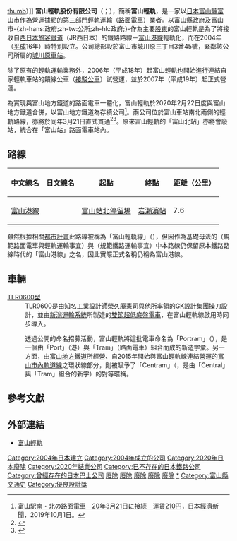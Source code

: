 {{noteTA
|1=zh:輕軌;zh-hk:輕鐵;zh-tw:輕軌;
}}
{{Infobox Company
| name              = 富山輕軌股份有限公司
| native_name       = {{lang|ja|富山ライトレール株式会社}}
| name_en           = Toyama Light Rail Co., Ltd
| logo              = 
| image             = 
| image_caption     = 
| type              = {{link-ja|地方公營企業|地方公営企業}}
| other_name        = 
| area_served       = {{JPN}}[[富山縣|富山縣]][[富山市|富山市]]
| location          = {{JPN}} 931-8325<br />[[富山縣|富山縣]][[富山市|富山市]]城川原三丁目3番45號
| foundation        = 2004年（平成16年）4月21日
| defunct           = {{Start date|2020|02|22}}
| industry          = 陸運業
| services          = {{link-ja|軌道 (鐵道)|軌道 (鉄道)|軌道}}事業、[[鐵路|鐵路]]事業、[[巴士|自動車運送]]事業
| key_people        = 代表取締役社長 粟島 康夫
| num_employees     = 11名（西元2011年平成23年）
| major_shareholder = [[富山市|富山市]]-{zh-hans:政府;zh-tw:公所;zh-hk:政府;}- 33.1%<br />[[富山縣|富山縣]]政府 16.1%<br />[[北陸電力|北陸電力]] 10.0%<br />{{link-ja|英特|インテック}}10.0%<br />[[富山地方鐵道|富山地方鐵道]]6.0%<br />[[北陸銀行|北陸銀行]]4.8%<br />{{link-ja|富山第一銀行|富山第一銀行}}4.8%<br />{{link-ja|日本海氣|日本海ガス}}2.0%<br />富山商工會議所 2.0%
| homepage          = {{url|www.t-lr.co.jp/}}
}}
[[file:ToyamaLightRail-TLR0605B.jpg|thumb]]）]]
'''富山輕軌股份有限公司'''（{{lang-ja|富山ライトレール株式会社}}；{{lang-en|Toyama Light Rail Co., Ltd.}}），簡稱'''富山輕軌'''，是一家以[[日本|日本]][[富山縣|富山縣]][[富山市|富山市]]作為營運據點的[[日本第三部門鐵道|第三部門]][[輕軌運輸|輕軌運輸]]（[[路面電車|路面電車]]）業者。以富山縣政府及富山市-{zh-hans:政府;zh-tw:公所;zh-hk:政府;}-作為主要[[股東|股東]]的富山輕軌是為了將接收自[[西日本旅客鐵道|西日本旅客鐵道]]（JR西日本）的鐵路路線－[[富山港線|富山港線]]輕軌化，而在2004年（[[平成|平成]]16年）時特別設立。公司總部設於富山市城川原三丁目3番45號，緊鄰該公司所屬的[[城川原車站|城川原車站]]。

除了原有的輕軌運輸業務外，2006年（平成18年）起富山輕軌也開始進行連結自家輕軌車站的饋線公車（[[接駁公車|接駁公車]]）試營運，並於2007年（平成19年）起正式營運。

為實現與富山地方鐵道的路面電車一體化，富山輕軌於2020年2月22日度與富山地方鐵道合併，以富山地方鐵道為存續公司<ref>[https://web.archive.org/web/20191005002058/https://r.nikkei.com/article/DGXMZO50447440R01C19A0LB0000 富山駅南・北の路面電車　20年3月21日に接続　運賃210円]，日本經濟新聞，2019年10月1日。{{ja}}</ref>。兩公司位於富山車站南北兩側的輕軌路線，亦將於同年3月21日直式貫通<ref name="nikkei20190425">{{Cite news|url = https://www.nikkei.com/article/DGXMZO44203960V20C19A4LB0000/|title = 富山地鉄とライトレールが合併 路面電車を一体運行|publisher = 日本経済新聞|date = 2019-04-25|accessdate = 2019-04-29|archive-date = 2019-05-10|archive-url = https://web.archive.org/web/20190510081032/https://www.nikkei.com/article/DGXMZO44203960V20C19A4LB0000/|dead-url = no}}</ref><ref name="knb20190425">{{Cite web |author= |date=2019-04-25 |url=http://www.knb.ne.jp/news/detail/?sid=21679 |title=ライトレールと地鉄が合併 |website=KNB WEB |publisher=[[北日本放送|北日本放送]] |accessdate=2019-04-25 |archive-date=2019-04-26 |archive-url=https://web.archive.org/web/20190426034025/http://www.knb.ne.jp/news/detail/?sid=21679 |dead-url=no }}</ref>。原來富山輕軌的「富山北站」亦將會廢站，統合在「富山站」路面電車站內。

==路線==
{| class=wikitable
|-
!中文線名
!日文線名
!起點
!終點
!距離（公里）
|-
|[[富山港線|富山港線]]
|{{lang|ja|富山港線}}
|[[富山站_(日本)|富山站北停留場]]
|[[岩瀨濱站|岩瀨濱站]]
|7.6
|}

雖然根據相關[[都市計畫|都市計畫]]此路線被稱為「富山輕軌線」（{{lang|ja|富山ライトレール線}}），但因作為基礎母法的{{link-ja|日本軌道法|軌道法|軌道法}}（規範路面電車與輕軌運輸事宜）與{{link-ja|鐵道事業法|鉄道事業法}}（規範鐵路運輸事宜）中本路線仍保留原本鐵路路線時代的「富山港線」之名，因此實際正式名稱仍稱為富山港線。

==車輛==
;[[富山輕軌TLR0600形電車|TLR0600型]]
:TLR0600是由知名[[工業設計師|工業設計師]][[榮久庵憲司|榮久庵憲司]]與他所率領的[[GK設計集團|GK設計集團]]操刀設計{{R|Eguan}}，並由[[新潟運輸系統|新潟運輸系統]]所製造的[[關節式轉向架|雙節]][[超低底盤電車|超低底盤電車]]，在富山輕軌線啟用時同步導入。

:透過公開的命名招募活動，富山輕軌將這批電車命名為「Portram」（{{lang|ja|ポートラム}}），是一個由「Port」（港）與「Tram」（路面電車）組合而成的新造字彙。另一方面，由[[富山地方鐵道|富山地方鐵道]]所經營、自2015年開始與富山輕軌線連結營運的[[富山市內軌道線|富山市內軌道線]]之環狀線部分，則被賦予了「Centram」（{{lang|ja|セントラム}}，是由「Central」與「Tram」組合的新字）的對等暱稱{{R|Centram}}{{R|HRSKSNavi_150314}}。

==參考文獻==
{{reflist|2|refs=
<ref name="Eguan">{{Cite web |url=https://www.excite.co.jp/News/economy_clm/20150209/Trafficnews_37773.html |script-title=ja:栄久庵憲司さん死去　山手線や中央線、「こまち」などの車両デザインに関わる |language=ja |archiveurl=https://web.archive.org/web/20180621143644/https://www.excite.co.jp/News/economy_clm/20150209/Trafficnews_37773.html |archivedate=2018-06-21 |publisher=交通工具新聞（{{lang|ja|乗りものニュース}}） |date=2015-02-09 |accessdate=2018-06-21 |dead-url=no }}</ref>

<ref name="Centram">{{Cite web |url=http://www.toyamashi-kankoukyoukai.jp/?tid=100846 |script-title=ja:セントラム（市内電車環状線) |language=ja |archiveurl=https://web.archive.org/web/20210214071640/https://www.toyamashi-kankoukyoukai.jp/?tid=100846 |archivedate=2021-02-14 |publisher=富山市觀光協會 |date= |accessdate=2018-06-21 |dead-url=no }}</ref>

<ref name="HRSKSNavi_150314">{{Cite web |url=http://www.hokurikushinkansen-navi.jp/pc/news/article.php?id=NEWS0000001385 |script-title=ja:市電乗り入れ祝う　富山駅、１４日開業 |language=ja |archiveurl=https://web.archive.org/web/20180721102858/https://www.hokurikushinkansen-navi.jp/pc/news/article.php?id=NEWS0000001385 |archivedate=2018-07-21 |publisher=北陸、信越觀光Navi（轉自{{link-ja|北日本新聞|北日本新聞}}） |date=2015-03-14 |accessdate=2018-06-21 |dead-url=no }}</ref>
|

}}

==外部連結==
{{DEFAULTSORT:Toyama-Raitoreru}}
*{{ja}}[http://www.t-lr.co.jp/index.html 富山輕軌] {{Wayback|url=http://www.t-lr.co.jp/index.html |date=20200319185136 }}
{{日本路面電車}}
{{日本第三部門鐵道單位}}
{{Portal bar|日本|鐵路|城市軌道交通|富山|日本鐵路|企業|歷史}}
[[Category:2004年日本建立|Category:2004年日本建立]]
[[Category:2004年成立的公司|Category:2004年成立的公司]]
[[Category:2020年日本廢除|Category:2020年日本廢除]]
[[Category:2020年結業公司|Category:2020年結業公司]]
[[Category:已不存在的日本鐵路公司|Category:已不存在的日本鐵路公司]]
[[Category:曾經存在的日本巴士公司|Category:曾經存在的日本巴士公司]]
[[Category:富山縣鐵路|廢除]]
[[Category:富山縣公司|廢除]]
[[Category:富山市交通|廢除]]
[[Category:富山市公司|廢除]]
[[Category:第三部門鐵路公司|廢除]]
[[Category:富山輕軌|*]]
[[Category:富山縣交通史|Category:富山縣交通史]]
[[Category:優良設計獎|Category:優良設計獎]]